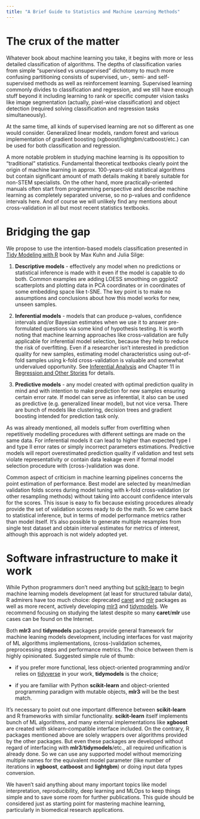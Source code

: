 ```yaml
---
title: "A Brief Guide to Statistics and Machine Learning Methods"
---
```


# The crux of the matter

Whatever book about machine learning you take, it begins with more or less detailed classification of algorithms. The depths of classification varies from simple "supervised vs unsupervised" dichotomy to much more confusing partitioning consists of supervised, un-, semi- and self-supervised methods as well as reinforcement learning. Supervised learning commonly divides to classification and regression, and we still have enough stuff beyond it including learning to rank or specific computer vision tasks like image segmentation (actually, pixel-wise classification) and object detection (required solving classification and regression tasks simultaneously).

At the same time, all kinds of supervised learning are not so different as one would consider. Generalized linear models, random forest and various implementation of gradient boosting (xgboost/lightgbm/catboost/etc.) can be used for both classification and regression.

A more notable problem in studying machine learning is its opposition to "traditional" statistics. Fundamental theoretical textbooks clearly point the origin of machine learning in approx. 100-years-old statistical algorithms but contain significant amount of math details making it barely suitable for non-STEM specialists. On the other hand, more practically-oriented manuals often start from programming perspective and describe machine learning as completely separated universe, so no p-values and confidence intervals here. And of course we will unlikely find any mentions about cross-validation in all but most recent statistics textbooks.

# Bridging the gap

We propose to use the intention-based models classification presented in  [Tidy Modeling with R](https://www.tmwr.org/) book by Max Kuhn and Julia Silge:

1.  **Descriptive models** - effectively any model when no predictions or statistical inference is made with it even if the model is capable to do both. Common examples are adding LOESS smoothing on ggplot2 scatterplots and plotting data in PCA coordinates or in coordinates of some embedding space like t-SNE. The key point is to make no assumptions and conclusions about how this model works for new, unseen samples.

2.  **Inferential models** - models that can produce p-values, confidence intervals and/or Bayesian estimates when we use it to answer pre-formulated questions via some kind of hypothesis testing. It is worth noting that machine learning approaches like cross-validation are fully applicable for inferential model selection, because they help to reduce the risk of overfitting. Even if a researcher isn't interested in prediction quality for new samples, estimating model characteristics using out-of-fold samples using k-fold cross-validation is valuable and somewhat undervalued opportunity. See [Inferential Analysis](https://www.tmwr.org/inferential#inferential) and Chapter 11 in [Regression and Other Stories](https://avehtari.github.io/ROS-Examples/) for details.

3. **Predictive models** - any model created with optimal prediction quality in mind and with intention to make prediction for new samples ensuring certain error rate. If model can serve as inferential, it also can be used as predictive (e.g. generalized linear model), but not vice versa. There are bunch of models like clustering, decision trees and gradient boosting intended for prediction task only.

As was already mentioned, all models suffer from overfitting when repetitively modelling procedures with different settings are made on the same data. For inferential models it can lead to higher than expected type I and type II error rates or simply incorrect parameters estimations. Predictive models will report overestimated prediction quality if validation and test sets violate representativity or contain data leakage even if formal model selection procedure with (cross-)validation was done.

Сommon aspect of criticism in machine learning pipelines concerns the point estimation of performance. Best model are selected by mean/median validation folds scores during model tuning with k-fold cross-validation (or other resampling methods) without taking into account confidence intervals for the scores. This issue is easy to fix because existing procedures already provide the set of validation scores ready to do the math. So we came back to statistical inference, but in terms of model performance metrics rather than model itself. It's also possible to generate multiple resamples from single test dataset and obtain interval estimates for metrics of interest, although this approach is not widely adopted yet.

# Software infrastructure to make it work

While Python programmers don't need anything but [scikit-learn](https://scikit-learn.org/stable/) to begin machine learning models development (at least for structured tabular data), R admirers have too much choice: deprecated [caret](https://github.com/topepo/caret) and [mlr](https://github.com/mlr-org/mlr) packages as well as more recent, actively developing [mlr3](https://mlr3.mlr-org.com/) and [tidymodels](https://www.tidymodels.org/). We recommend focusing on studying the latest despite so many **caret**/**mlr** use cases can be found on the Internet. 

Both **mlr3** and **tidymodels** packages provide general framework for machine leaning models development, including interfaces for vast majority of ML algorithms implementations, (cross-)validation schemes, preprocessing steps and performance metrics. The choice between them is highly opinionated. Suggested simple rule of thumb:

* if you prefer more functional, less object-oriented programming and/or relies on [tidyverse](https://www.tidyverse.org/) in your work, **tidymodels** is the choice;

* if you are familiar with Python **scikit-learn** and object-oriented programming paradigm with mutable objects, **mlr3** will be the best match.

It's necessary to point out one important difference between **scikit-learn** and R frameworks with similar functionality. **scikit-learn** itself implements bunch of ML algorithms, and many external implementations like **xgboost** are created with sklearn-compatible interface included. On the contrary, R packages mentioned above are solely wrappers over algorithms provided by the other packages. But even these packages are developed without regard of interfacing with **mlr3**/**tidymodels**/etc., all required unification is already done. So we can use any supported model without memorizing multiple names for the equivalent model parameter (like number of iterations in **xgboost**, **catboost** and **lightgbm**) or doing input data types conversion.

We haven't said anything about many important topics like model interpretation, reproducibility, deep learning and MLOps to keep things simple and to save some room for further publications. This guide should be considered just as starting point for mastering machine learning, particularly in biomedical research applications.
